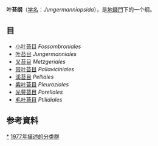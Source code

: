 {{Automatic Taxobox
| taxon = Jungermanniopsida
| authority = Stotler & Stotl.-Crand., 1977 emend. 2000
}}

'''叶苔纲'''（[[学名|学名]]：''Jungermanniopsida''），是[[地錢門|地錢門]]下的一个纲。

==目==
* [[小叶苔目|小叶苔目]] ''Fossombroniales''
* [[叶苔目|叶苔目]] ''Jungermanniales''
* [[叉苔目|叉苔目]] ''Metzgeriales''
* [[带叶苔目|带叶苔目]] ''Pallaviciniales''
* [[溪苔目|溪苔目]] ''Pelliales''
* [[紫叶苔目|紫叶苔目]] ''Pleuroziales''
* [[光萼苔目|光萼苔目]] ''Porellales''
* [[毛叶苔目|毛叶苔目]] ''Ptilidiales''

==参考資料==
{{reflist}}

{{taxonbar}}
[[Category:_叶苔纲|*]]
[[Category:_1977年描述的分类群|1977年描述的分类群]]
